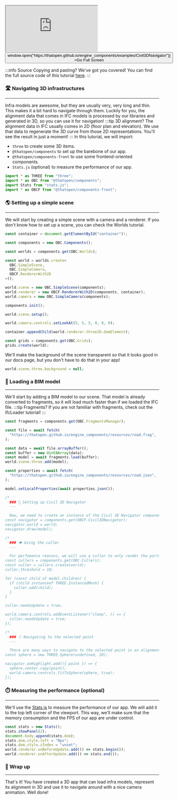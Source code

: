 <div style={{position: "relative"}}><iframe src="https://thatopen.github.io/engine_components/examples/Civil3DNavigator"></iframe><button class="full-screen-btn" onClick={() => window.open("https://thatopen.github.io/engine_components/examples/Civil3DNavigator")} >Go Full Screen</button></div>

:::info Source
Copying and pasting? We've got you covered! You can find the full source code of this tutorial [here](https://github.com/ThatOpen/engine_components/blob/main/packages/front/src/civil/Civil3DNavigator/example.ts).
:::

### 🛣️ Navigating 3D infrastructures
---
Infra models are awesome, but they are usually very, very long and thin. This makes it a bit hard to navigate through them. Luckily for you, the alignment data that comes in IFC models is processed by our libraries and generated in 3D, so you can use it for navigation!
:::tip 3D alignment?
The alignment data in IFC usually comes in 2D (floor plan and elevation). We use that data to regenerate the 3D curve from those 2D representations. You'll see the result in just a moment!
:::
In this tutorial, we will import:
- `three` to create some 3D items.
- `@thatopen/components` to set up the barebone of our app.
- `@thatopen/components-front` to use some frontend-oriented components.
- `Stats.js` (optional) to measure the performance of our app.

```js
import * as THREE from "three";
import * as OBC from "@thatopen/components";
import Stats from "stats.js";
import * as OBCF from "@thatopen/components-front";
```
### 🌎 Setting up a simple scene
---
We will start by creating a simple scene with a camera and a renderer. If you don't know how to set up a scene, you can check the Worlds tutorial.

```js
const container = document.getElementById("container")!;

const components = new OBC.Components();

const worlds = components.get(OBC.Worlds);

const world = worlds.create<
  OBC.SimpleScene,
  OBC.SimpleCamera,
  OBCF.RendererWith2D
>();

world.scene = new OBC.SimpleScene(components);
world.renderer = new OBCF.RendererWith2D(components, container);
world.camera = new OBC.SimpleCamera(components);

components.init();

world.scene.setup();

world.camera.controls.setLookAt(5, 5, 5, 0, 0, 0);

container.appendChild(world.renderer.three2D.domElement);

const grids = components.get(OBC.Grids);
grids.create(world);
```
We'll make the background of the scene transparent so that it looks good in our docs page, but you don't have to do that in your app!

```js
world.scene.three.background = null;
```
### 🧳 Loading a BIM model
---
We'll start by adding a BIM model to our scene. That model is already converted to fragments, so it will load much faster than if we loaded the IFC file.
:::tip Fragments?
If you are not familiar with fragments, check out the IfcLoader tutorial!
:::

```js
const fragments = components.get(OBC.FragmentsManager);

const file = await fetch(
  "https://thatopen.github.io/engine_components/resources/road.frag",
);

const data = await file.arrayBuffer();
const buffer = new Uint8Array(data);
const model = await fragments.load(buffer);
world.scene.three.add(model);

const properties = await fetch(
  "https://thatopen.github.io/engine_components/resources/road.json",
);

model.setLocalProperties(await properties.json());

/*
  ### 🚕 Setting up Civil 3D Navigator
  ---

  Now, we need to create an instance of the Civil 3D Navigator component. This will enable us to navigate through our 3D environment and interact with the model.
const navigator = components.get(OBCF.Civil3DNavigator);
navigator.world = world;
navigator.draw(model);

/*
  ### 👁️ Using the culler
  ---

  For perfomance reasons, we will use a culler to only render the parts of the model that the camera can see. We will create a new culler for this world, add the previously loaded model to it and configure the update logic to refresh the culler every time the user stops moving the camera.
const cullers = components.get(OBC.Cullers);
const culler = cullers.create(world);
culler.threshold = 10;

for (const child of model.children) {
  if (child instanceof THREE.InstancedMesh) {
    culler.add(child);
  }
}

culler.needsUpdate = true;

world.camera.controls.addEventListener("sleep", () => {
  culler.needsUpdate = true;
});

/*
  ### ⚾ Navigating to the selected point
  ---

  There are many ways to navigate to the selected point in an alignment. We will make it simple: subscribing to the highlight event, we can get some information about the highlight, such as the point that was clicked in the alignment. We will use that point to set the position of an invisible sphere that will use to move the camera with a nice animation:
const sphere = new THREE.Sphere(undefined, 20);

navigator.onHighlight.add(({ point }) => {
  sphere.center.copy(point);
  world.camera.controls.fitToSphere(sphere, true);
});
```
### ⏱️ Measuring the performance (optional)
---
We'll use the [Stats.js](https://github.com/mrdoob/stats.js) to measure the performance of our app. We will add it to the top left corner of the viewport. This way, we'll make sure that the memory consumption and the FPS of our app are under control.

```js
const stats = new Stats();
stats.showPanel(2);
document.body.append(stats.dom);
stats.dom.style.left = "0px";
stats.dom.style.zIndex = "unset";
world.renderer.onBeforeUpdate.add(() => stats.begin());
world.renderer.onAfterUpdate.add(() => stats.end());
```
### 🎉 Wrap up
---
That's it! You have created a 3D app that can load infra models, represent its alignment in 3D and use it to navigate around with a nice camera animation. Well done!

